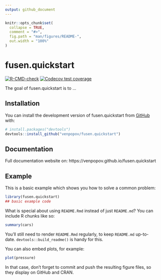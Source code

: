 ```yaml
---
output: github_document
---
```


<!-- README.md is generated from README.Rmd. Please edit that file -->

```r
knitr::opts_chunk$set(
  collapse = TRUE,
  comment = "#>",
  fig.path = "man/figures/README-",
  out.width = "100%"
)
```

# fusen.quickstart

<!-- badges: start -->
[![R-CMD-check](https://github.com/venpopov/fusen.quickstart/actions/workflows/R-CMD-check.yaml/badge.svg)](https://github.com/venpopov/fusen.quickstart/actions/workflows/R-CMD-check.yaml)
[![Codecov test coverage](https://codecov.io/gh/venpopov/fusen.quickstart/branch/master/graph/badge.svg)](https://app.codecov.io/gh/venpopov/fusen.quickstart?branch=master)
<!-- badges: end -->

The goal of fusen.quickstart is to ...

## Installation

You can install the development version of fusen.quickstart from [GitHub](https://github.com/) with:

``` r
# install.packages("devtools")
devtools::install_github("venpopov/fusen.quickstart")
```

## Documentation

Full documentation website on: https://venpopov.github.io/fusen.quickstart

## Example

This is a basic example which shows you how to solve a common problem:

```r
library(fusen.quickstart)
## basic example code
```

What is special about using `README.Rmd` instead of just `README.md`? You can include R chunks like so:

```r
summary(cars)
```

You'll still need to render `README.Rmd` regularly, to keep `README.md` up-to-date. `devtools::build_readme()` is handy for this.

You can also embed plots, for example:

```r
plot(pressure)
```

In that case, don't forget to commit and push the resulting figure files, so they display on GitHub and CRAN.
